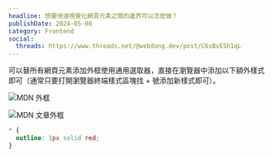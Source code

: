 ```yaml
---
headline: 想要快速視覺化網頁元素之間的邊界可以怎麼做？
publishDate: 2024-05-08
category: Frontend
social:
  threads: https://www.threads.net/@webdong.dev/post/C6sBvESh1qL
---
```


可以替所有網頁元素添加外框使用通用選取器，直接在瀏覽器中添加以下額外樣式即可（通常只要打開瀏覽器終端樣式區塊找 + 號添加新樣式即可）。

![MDN 外框](./mdn-outline.webp)

![MDN 文章外框](./mdn-article-outline.webp)

```css
* {
  outline: 1px solid red;
}
```
